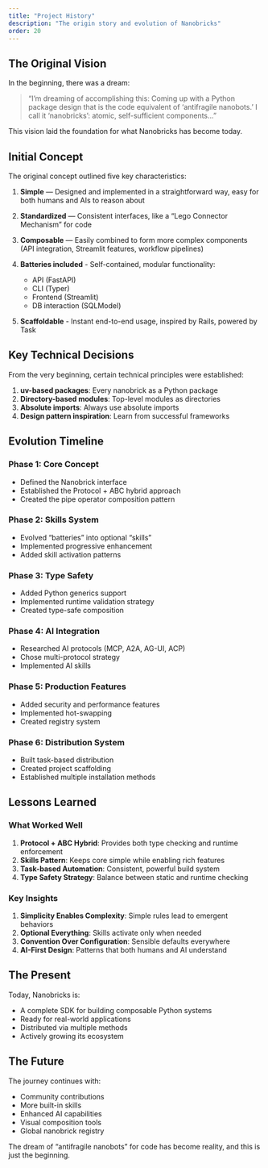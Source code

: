```yaml
---
title: "Project History"
description: "The origin story and evolution of Nanobricks"
order: 20
---
```


## The Original Vision

In the beginning, there was a dream:

> "I'm dreaming of accomplishing this: Coming up with a Python package design that is the code equivalent of 'antifragile nanobots.' I call it 'nanobricks': atomic, self-sufficient components..."

This vision laid the foundation for what Nanobricks has become today.

## Initial Concept

The original concept outlined five key characteristics:

1. **Simple** — Designed and implemented in a straightforward way, easy for both humans and AIs to reason about

2. **Standardized** — Consistent interfaces, like a "Lego Connector Mechanism" for code

3. **Composable** — Easily combined to form more complex components (API integration, Streamlit features, workflow pipelines)

4. **Batteries included** - Self-contained, modular functionality:
   - API (FastAPI)
   - CLI (Typer)
   - Frontend (Streamlit)
   - DB interaction (SQLModel)

5. **Scaffoldable** - Instant end-to-end usage, inspired by Rails, powered by Task

## Key Technical Decisions

From the very beginning, certain technical principles were established:

1. **uv-based packages**: Every nanobrick as a Python package
2. **Directory-based modules**: Top-level modules as directories  
3. **Absolute imports**: Always use absolute imports
4. **Design pattern inspiration**: Learn from successful frameworks

## Evolution Timeline

### Phase 1: Core Concept
- Defined the Nanobrick interface
- Established the Protocol + ABC hybrid approach
- Created the pipe operator composition pattern

### Phase 2: Skills System
- Evolved "batteries" into optional "skills"
- Implemented progressive enhancement
- Added skill activation patterns

### Phase 3: Type Safety
- Added Python generics support
- Implemented runtime validation strategy
- Created type-safe composition

### Phase 4: AI Integration
- Researched AI protocols (MCP, A2A, AG-UI, ACP)
- Chose multi-protocol strategy
- Implemented AI skills

### Phase 5: Production Features
- Added security and performance features
- Implemented hot-swapping
- Created registry system

### Phase 6: Distribution System
- Built task-based distribution
- Created project scaffolding
- Established multiple installation methods

## Lessons Learned

### What Worked Well

1. **Protocol + ABC Hybrid**: Provides both type checking and runtime enforcement
2. **Skills Pattern**: Keeps core simple while enabling rich features
3. **Task-based Automation**: Consistent, powerful build system
4. **Type Safety Strategy**: Balance between static and runtime checking

### Key Insights

1. **Simplicity Enables Complexity**: Simple rules lead to emergent behaviors
2. **Optional Everything**: Skills activate only when needed
3. **Convention Over Configuration**: Sensible defaults everywhere
4. **AI-First Design**: Patterns that both humans and AI understand

## The Present

Today, Nanobricks is:

- A complete SDK for building composable Python systems
- Ready for real-world applications
- Distributed via multiple methods
- Actively growing its ecosystem

## The Future

The journey continues with:

- Community contributions
- More built-in skills
- Enhanced AI capabilities
- Visual composition tools
- Global nanobrick registry

The dream of "antifragile nanobots" for code has become reality, and this is just the beginning.